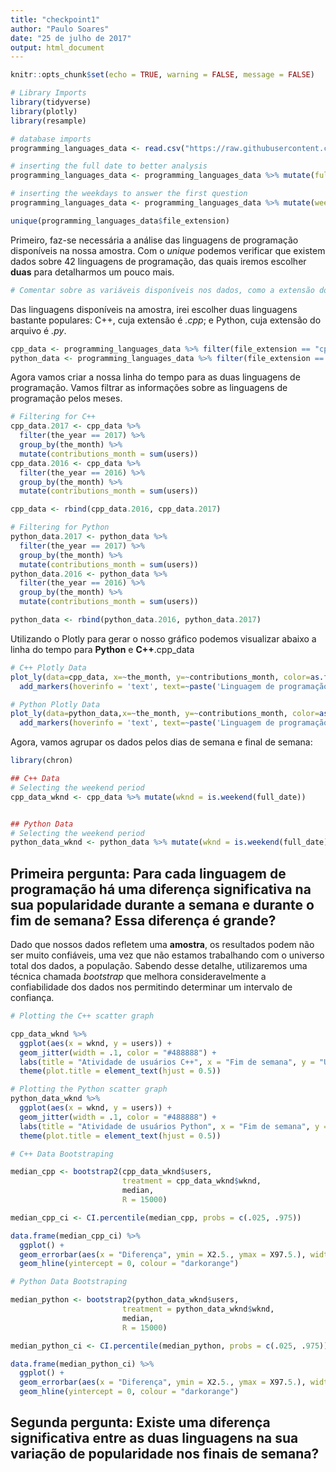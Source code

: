 ```yaml
---
title: "checkpoint1"
author: "Paulo Soares"
date: "25 de julho de 2017"
output: html_document
---
```


```r
knitr::opts_chunk$set(echo = TRUE, warning = FALSE, message = FALSE)
```


```r
# Library Imports
library(tidyverse)
library(plotly)
library(resample)
```

```r
# database imports
programming_languages_data <- read.csv("https://raw.githubusercontent.com/nazareno/fpcc2/master/datasets/github-users-committing-filetypes.csv")

# inserting the full date to better analysis
programming_languages_data <- programming_languages_data %>% mutate(full_date = paste(month_day, the_month, the_year, sep = '-'))

# inserting the weekdays to answer the first question
programming_languages_data <- programming_languages_data %>% mutate(week_day= weekdays(as.Date(full_date,"%Y-%m-%d")))
```

```r
unique(programming_languages_data$file_extension)
```
Primeiro, faz-se necessária a análise das linguagens de programação disponíveis na nossa amostra. Com o *unique* podemos verificar que existem dados sobre 42 linguagens de programação, das quais iremos escolher **duas** para detalharmos um pouco mais.

```r
# Comentar sobre as variáveis disponíveis nos dados, como a extensão do arquivo, dia, mês e ano, além dos usuários.
```

Das linguagens disponíveis na amostra, irei escolher duas linguagens bastante populares: C++, cuja extensão é *.cpp*; e Python, cuja extensão do arquivo é *.py*.

```r
cpp_data <- programming_languages_data %>% filter(file_extension == "cpp")
python_data <- programming_languages_data %>% filter(file_extension == "py")
```

Agora vamos criar a nossa linha do tempo para as duas linguagens de programação. Vamos filtrar as informações sobre as linguagens de programação pelos meses.

```r
# Filtering for C++
cpp_data.2017 <- cpp_data %>% 
  filter(the_year == 2017) %>% 
  group_by(the_month) %>% 
  mutate(contributions_month = sum(users))
cpp_data.2016 <- cpp_data %>% 
  filter(the_year == 2016) %>% 
  group_by(the_month) %>% 
  mutate(contributions_month = sum(users))

cpp_data <- rbind(cpp_data.2016, cpp_data.2017)

# Filtering for Python
python_data.2017 <- python_data %>% 
  filter(the_year == 2017) %>% 
  group_by(the_month) %>% 
  mutate(contributions_month = sum(users))
python_data.2016 <- python_data %>% 
  filter(the_year == 2016) %>% 
  group_by(the_month) %>% 
  mutate(contributions_month = sum(users))

python_data <- rbind(python_data.2016, python_data.2017)
```

Utilizando o Plotly para gerar o nosso gráfico podemos visualizar abaixo a linha do tempo para **Python** e **C++**.cpp_data
```r
# C++ Plotly Data
plot_ly(data=cpp_data, x=~the_month, y=~contributions_month, color=as.factor(cpp_data$the_year), name="Popularidade por mês de C++") %>% layout(xaxis = list(title = "Mês"), yaxis = list(title = "Contribuição de usuários")) %>% 
  add_markers(hoverinfo = 'text', text=~paste('Linguagem de programação: C++', '<br>Contribuições de usuários: ', contributions_month, '<br>Mês: ', the_month, '<br>Ano: ', the_year))

# Python Plotly Data
plot_ly(data=python_data,x=~the_month, y=~contributions_month, color=as.factor(python_data$the_year), name="Popularidade por mês de Python") %>% layout(xaxis = list(title = "Mês"), yaxis = list(title = "Contribuição de usuários")) %>% 
  add_markers(hoverinfo = 'text', text=~paste('Linguagem de programação: Python', '<br>Contribuições de usuários: ', contributions_month, '<br>Mês: ', the_month, '<br>Ano: ', the_year))
```

Agora, vamos agrupar os dados pelos dias de semana e final de semana:
```r
library(chron)

## C++ Data
# Selecting the weekend period
cpp_data_wknd <- cpp_data %>% mutate(wknd = is.weekend(full_date))


## Python Data
# Selecting the weekend period
python_data_wknd <- python_data %>% mutate(wknd = is.weekend(full_date))
```

## Primeira pergunta: Para cada linguagem de programação há uma diferença significativa na sua popularidade durante a semana e durante o fim de semana? Essa diferença é grande?

Dado que nossos dados refletem uma **amostra**, os resultados podem não ser muito confiáveis, uma vez que não estamos trabalhando com o universo total dos dados, a população. Sabendo desse detalhe, utilizaremos uma técnica chamada *bootstrap* que melhora consideravelmente a confiabilidade dos dados nos permitindo determinar um intervalo de confiança.

```r
# Plotting the C++ scatter graph

cpp_data_wknd %>%
  ggplot(aes(x = wknd, y = users)) +
  geom_jitter(width = .1, color = "#488888") +
  labs(title = "Atividade de usuários C++", x = "Fim de semana", y = "Usuários") +
  theme(plot.title = element_text(hjust = 0.5))
```


```r
# Plotting the Python scatter graph
python_data_wknd %>%
  ggplot(aes(x = wknd, y = users)) +
  geom_jitter(width = .1, color = "#488888") +
  labs(title = "Atividade de usuários Python", x = "Fim de semana", y = "Usuários") +
  theme(plot.title = element_text(hjust = 0.5))
```


```r
# C++ Data Bootstraping

median_cpp <- bootstrap2(cpp_data_wknd$users, 
                         treatment = cpp_data_wknd$wknd,
                         median,
                         R = 15000)

median_cpp_ci <- CI.percentile(median_cpp, probs = c(.025, .975))

data.frame(median_cpp_ci) %>% 
  ggplot() + 
  geom_errorbar(aes(x = "Diferença", ymin = X2.5., ymax = X97.5.), width = .2) + 
  geom_hline(yintercept = 0, colour = "darkorange")
```

```r
# Python Data Bootstraping

median_python <- bootstrap2(python_data_wknd$users, 
                         treatment = python_data_wknd$wknd,
                         median,
                         R = 15000)

median_python_ci <- CI.percentile(median_python, probs = c(.025, .975))

data.frame(median_python_ci) %>% 
  ggplot() + 
  geom_errorbar(aes(x = "Diferença", ymin = X2.5., ymax = X97.5.), width = .2) + 
  geom_hline(yintercept = 0, colour = "darkorange")
```


## Segunda pergunta: Existe uma diferença significativa entre as duas linguagens na sua variação de popularidade nos finais de semana?


